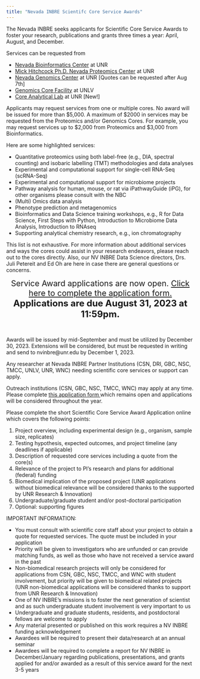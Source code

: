```yaml
---
title: "Nevada INBRE Scientifc Core Service Awards"
---
```


<style><!--Page specific style-->
  h1 {color: #000}
  h2 {color: #111}
  h3 {color: #222; border-bottom: 1px solid #ccc; width: 75%;}
  h4 {color: #666}
  .top {color: #ccc; display: inline-block; padding: 25px 0px 5px 0px;}
</style>

The Nevada INBRE seeks applicants for Scientific Core Service Awards to foster your research, publications and grants three times a year: April, August, and December.

Services can be requested from

 - <a href="https://unr.edu/bioinformatics">Nevada Bioinformatics Center</a> at UNR
 - <a href="https://unr.edu/proteomics">Mick Hitchcock Ph.D. Nevada Proteomics Center</a> at UNR
 - <a href="https://unr.edu/genomics">Nevada Genomics Center</a> at UNR [Quotes can be requested after Aug 7th]
 - <a href="https://www.unlv.edu/genomics">Genomics Core Facility</a> at UNLV
 - <a href="https://naes.unr.edu/cal/">Core Analytical Lab</a> at UNR [New!]
 
Applicants may request services from one or multiple cores. No award will be issued for more than \$5,000. A maximum of \$2000 in services may be requested from the Proteomics and/or Genomics Cores. For example, you may request services up to \$2,000 from Proteomics and $3,000 from Bioinformatics.

Here are some highlighted services:

 - Quantitative proteomics using both label-free (e.g., DIA, spectral counting) and isobaric labelling (TMT) methodologies and data analyses
 - Experimental and computational support for single-cell RNA-Seq (scRNA-Seq)
 - Experimental and computational support for microbiome projects
 - Pathway analysis for human, mouse, or rat via iPathwayGuide (iPG), for other organisms please consult with the NBC
 - (Multi) Omics data analysis
 - Phenotype prediction and metagenomics
 - Bioinformatics and Data Science training workshops, e.g., R for Data Science, First Steps with Python, Introduction to Microbiome Data Analysis, Introduction to RNAseq
 - Supporting analytical chemistry research, e.g., ion chromatography

This list is not exhaustive. For more information about additional services and ways the cores could assist in your research endeavors, please reach out to the cores directly. Also, our NV INBRE Data Science directors, Drs. Juli Petereit and Ed Oh are here in case there are general questions or concerns.

<div style="text-align: center"><span style="font-size: 16pt;">Service Award applications are now open. <a href="https://nvideaoffice.formstack.com/forms/inbreserviceawardapp">Click here to complete the application form.</a></span></div>

<div style="text-align: center"><span style="font-size: 18pt;">**Applications are due August 31, 2023 at 11:59pm.**</span></div>

<br>

Awards will be issued by mid-September and must be utilized by December 30, 2023. Extensions will be considered, but must be requested in writing and send to nvinbre@unr.edu by December 1, 2023.

Any researcher at Nevada INBRE Partner Institutions (CSN, DRI, GBC, NSC, TMCC, UNLV, UNR, WNC) needing scientific core services or support can apply.

Outreach institutions (CSN, GBC, NSC, TMCC, WNC) may apply at any time. Please complete <a href="https://nvideaoffice.formstack.com/forms/inbreserviceawardapp_outreach">this application form </a> which remains open and applications will be considered throughout the year.

Please complete the short Scientific Core Service Award Application online which covers the following points: 

1. Project overview, including experimental design (e.g., organism, sample size, replicates)
2. Testing hypothesis, expected outcomes, and project timeline (any deadlines if applicable)
3. Description of requested core services including a quote from the core(s)
4. Relevance of the project to PI’s research and plans for additional (federal) funding
5. Biomedical implication of the proposed project (UNR applications without biomedical relevance will be considered thanks to the supported by UNR Research & Innovation)
6. Undergraduate/graduate student and/or post-doctoral participation
7. Optional: supporting figures

IMPORTANT INFORMATION:

 - You must consult with scientific core staff about your project to obtain a quote for requested services. The quote must be included in your application
 - Priority will be given to investigators who are unfunded or can provide matching funds, as well as those who have not received a service award in the past
 - Non-biomedical research projects will only be considered for applications from CSN, GBC, NSC, TMCC, and WNC with student involvement, but priority will be given to biomedical related projects (UNR non-biomedical applications will be considered thanks to support from UNR Research & Innovation)
 - One of NV INBRE's missions is to foster the next generation of scientist and as such undergraduate student involvement is very important to us
 - Undergraduate and graduate students, residents, and postdoctoral fellows are welcome to apply
 - Any material presented or published on this work requires a NV INBRE funding acknowledgement
 - Awardees will be required to present their data/research at an annual seminar
 - Awardees will be required to complete a report for NV INBRE in December/January regarding publications, presentations, and grants applied for and/or awarded as a result of this service award for the next 3-5 years




